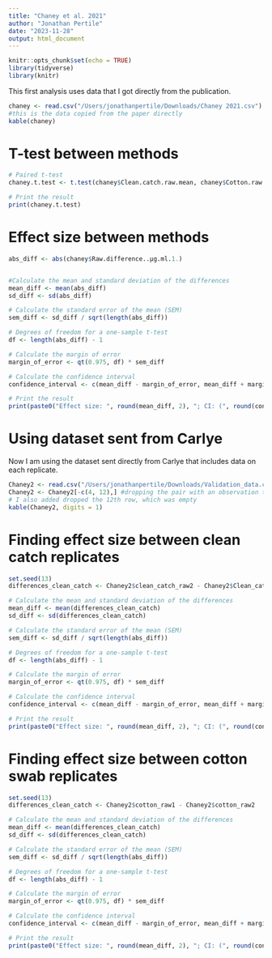 ```yaml
---
title: "Chaney et al. 2021"
author: "Jonathan Pertile"
date: "2023-11-28"
output: html_document
---
```


```r
knitr::opts_chunk$set(echo = TRUE)
library(tidyverse)
library(knitr)
```


This first analysis uses data that I got directly from the publication.
```r
chaney <- read.csv("/Users/jonathanpertile/Downloads/Chaney 2021.csv")
#this is the data copied from the paper directly
kable(chaney)
```

# T-test between methods
```r
# Paired t-test
chaney.t.test <- t.test(chaney$Clean.catch.raw.mean, chaney$Cotton.raw..STD...μg.ml.1., paired = TRUE)

# Print the result
print(chaney.t.test)
```

# Effect size between methods

```r
abs_diff <- abs(chaney$Raw.difference..μg.ml.1.)


#Calculate the mean and standard deviation of the differences
mean_diff <- mean(abs_diff)
sd_diff <- sd(abs_diff)

# Calculate the standard error of the mean (SEM)
sem_diff <- sd_diff / sqrt(length(abs_diff))

# Degrees of freedom for a one-sample t-test
df <- length(abs_diff) - 1

# Calculate the margin of error
margin_of_error <- qt(0.975, df) * sem_diff

# Calculate the confidence interval
confidence_interval <- c(mean_diff - margin_of_error, mean_diff + margin_of_error)

# Print the result
print(paste0("Effect size: ", round(mean_diff, 2), "; CI: (", round(confidence_interval[1],2), ", ",  round(confidence_interval[2],2), ")"))

```


# Using dataset sent from Carlye

Now I am using the dataset sent directly from Carlye that includes data on each replicate.

```r
Chaney2 <- read.csv("/Users/jonathanpertile/Downloads/Validation_data.csv")
Chaney2 <- Chaney2[-c(4, 12),] #dropping the pair with an observation that has too high of a CV
# I also added dropped the 12th row, which was empty
kable(Chaney2, digits = 1)
```

# Finding effect size between clean catch replicates

```r
set.seed(13)
differences_clean_catch <- Chaney2$clean_catch_raw2 - Chaney2$Clean_catch_raw1 

# Calculate the mean and standard deviation of the differences
mean_diff <- mean(differences_clean_catch)
sd_diff <- sd(differences_clean_catch)

# Calculate the standard error of the mean (SEM)
sem_diff <- sd_diff / sqrt(length(abs_diff))

# Degrees of freedom for a one-sample t-test
df <- length(abs_diff) - 1

# Calculate the margin of error
margin_of_error <- qt(0.975, df) * sem_diff

# Calculate the confidence interval
confidence_interval <- c(mean_diff - margin_of_error, mean_diff + margin_of_error)

# Print the result
print(paste0("Effect size: ", round(mean_diff, 2), "; CI: (", round(confidence_interval[1],2), ", ",  round(confidence_interval[2],2), ")"))
```

# Finding effect size between cotton swab replicates

```r
set.seed(13)
differences_clean_catch <- Chaney2$cotton_raw1 - Chaney2$cotton_raw2

# Calculate the mean and standard deviation of the differences
mean_diff <- mean(differences_clean_catch)
sd_diff <- sd(differences_clean_catch)

# Calculate the standard error of the mean (SEM)
sem_diff <- sd_diff / sqrt(length(abs_diff))

# Degrees of freedom for a one-sample t-test
df <- length(abs_diff) - 1

# Calculate the margin of error
margin_of_error <- qt(0.975, df) * sem_diff

# Calculate the confidence interval
confidence_interval <- c(mean_diff - margin_of_error, mean_diff + margin_of_error)

# Print the result
print(paste0("Effect size: ", round(mean_diff, 2), "; CI: (", round(confidence_interval[1],2), ", ",  round(confidence_interval[2],2), ")"))
```
